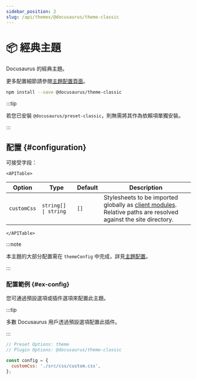 ```yaml
---
sidebar_position: 2
slug: /api/themes/@docusaurus/theme-classic
---
```


# 📦 經典主題


Docusaurus 的經典主題。

更多配置細節請參閱[主題配置頁面](theme-configuration.mdx)。

```bash npm2yarn
npm install --save @docusaurus/theme-classic
```

:::tip

若您已安裝 `@docusaurus/preset-classic`，則無需將其作為依賴項單獨安裝。

:::

## 配置 {#configuration}

可接受字段：

```mdx-code-block
<APITable>
```

| Option | Type | Default | Description |
| --- | --- | --- | --- |
| `customCss` | <code>string[] \| string</code> | `[]` | Stylesheets to be imported globally as [client modules](../../advanced/client.mdx#client-modules). Relative paths are resolved against the site directory. |

```mdx-code-block
</APITable>
```

:::note

本主題的大部分配置需在 `themeConfig` 中完成，詳見[主題配置](./theme-configuration.mdx)。

:::

### 配置範例 {#ex-config}

您可通過預設選項或插件選項來配置此主題。

:::tip

多數 Docusaurus 用戶透過預設選項配置此插件。

:::

```js config-tabs
// Preset Options: theme
// Plugin Options: @docusaurus/theme-classic

const config = {
  customCss: './src/css/custom.css',
};
```